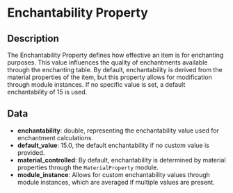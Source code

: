 # Enchantability Property

## Description

  
The Enchantability Property defines how effective an item is for enchanting purposes.This value influences the quality of enchantments available through the enchanting table.By default, enchantability is derived from the material properties of the item, but this property allows for modification through module instances.If no specific value is set, a default enchantability of 15 is used.

## Data

- **enchantability**:  double, representing the enchantability value used for enchantment calculations.
- **default_value**:  15.0, the default enchantability if no custom value is provided.
- **material_controlled**:  By default, enchantability is determined by material properties through the `MaterialProperty` module.
- **module_instance**:  Allows for custom enchantability values through module instances, which are averaged if multiple values are present.


